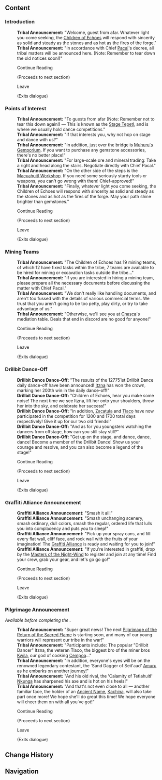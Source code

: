 {{Location Infobox
|image        = <gallery>
Sign Children of Echoes Bulletin Board.png|In-game
Sign Children of Echoes Bulletin Board Location.png|Map
</gallery>
|type         = Point of Interest
|type2        = Bulletin Board
|map_level    = 
|poi          = 
|subarea      = "Children of Echoes"
|area         = Tequemecan Valley
|subregion    = 
|region       = Natlan
}}
{{Location Intro|The '''Children of Echoes Bulletin Board'''|description=It is located next to [[Stage Tepetl (Point of Interest)|Stage Tepetl]].<p>The messages randomly cycle through every time it is interacted with.</p>}}

==Content==
{{Dialogue Start}}
===Introduction===
:'''Tribal Announcement:''' "Welcome, guest from afar. Whatever light you come seeking, the [[Children of Echoes]] will respond with sincerity as solid and steady as the stones and as hot as the fires of the forge."
:'''Tribal Announcement:''' "In accordance with Chief [[Pacal]]'s decree, all tribal matters will be announced here. (Note: Remember to tear down the old notices soon!)"
:{{DIcon}} Continue Reading
:;(Proceeds to next section)
:{{DIcon}} Leave
:;(Exits dialogue)

===Points of Interest===
:'''Tribal Announcement:''' "To guests from afar (Note: Remember not to tear this down again!) &mdash; This is known as the [[Stage Tepetl (Point of Interest)|Stage Tepetl]], and is where we usually hold dance competitions."
:'''Tribal Announcement:''' "If that interests you, why not hop on stage and dance with us?"
:'''Tribal Announcement:''' "In addition, just over the bridge is [[Muhuru's Gemporium]]. If you want to purchase any gemstone accessories, there's no better place!"
:'''Tribal Announcement:''' "For large-scale ore and mineral trading: Take a right and head along the stairs. Negotiate directly with Chief Pacal."
:'''Tribal Announcement:''' "On the other side of the steps is the [[Apoxpalon|Macuahuitl Workshop]]. If you need some seriously sturdy tools or weapons, you can't go wrong with them! Chief-approved!"
:'''Tribal Announcement:''' "Finally, whatever light you come seeking, the Children of Echoes will respond with sincerity as solid and steady as the stones and as hot as the fires of the forge. May your path shine brighter than gemstones."
:{{DIcon}} Continue Reading
:;(Proceeds to next section)
:{{DIcon}} Leave
:;(Exits dialogue)

===Mining Teams===
:'''Tribal Announcement:''' "The Children of Echoes has 19 mining teams, of which 12 have fixed tasks within the tribe, 7 teams are available to be hired for mining or excavation tasks outside the tribe..."
:'''Tribal Announcement:''' "If you are interested in hiring a mining team, please prepare all the necessary documents before discussing the matter with Chief Pacal."
:'''Tribal Announcement:''' "We don't really like handling documents, and aren't too fussed with the details of various commercial terms. We trust that you aren't going to be too petty, play dirty, or try to take advantage of us."
:'''Tribal Announcement:''' "Otherwise, we'll see you at [[Chasca]]'s mediation table. Deals that end in discord are no good for anyone!"
:{{DIcon}} Continue Reading
:;(Proceeds to next section)
:{{DIcon}} Leave
:;(Exits dialogue)

===Drillbit Dance-Off===
:'''Drillbit Dance Dance-Off:''' "The results of the 127751st Drillbit Dance daily dance-off have been announced! [[Itzna]] has won the crown, marking her 200th win in the daily dance-off!"
:'''Drillbit Dance Dance-Off:''' "Children of Echoes, {{sic|let}} hear you make some noise! The next time we see Itzna, lift her onto your shoulders, throw her into the sky, and celebrate her success!"
:'''Drillbit Dance Dance-Off:''' "In addition, [[Zacatula]] and [[Tlaco]] have now participated in the competition for 1200 and 1700 total days respectively! Give it up for our two old friends!"
:'''Drillbit Dance Dance-Off:''' "And as for you youngsters watching the dancers from offstage, how can you still stay still?"
:'''Drillbit Dance Dance-Off:''' "Get up on the stage, and dance, dance, dance! Become a member of the Drillbit Dance! Show us your courage and resolve, and you can also become a legend of the stage!"
:{{DIcon}} Continue Reading
:;(Proceeds to next section)
:{{DIcon}} Leave
:;(Exits dialogue)

===Graffiti Alliance Announcement===
:'''Graffiti Alliance Announcement:''' "Smash it all!"
:'''Graffiti Alliance Announcement:''' "Smash unchanging scenery, smash ordinary, dull colors, smash the regular, ordered life that lulls you into complacency and puts you to sleep!"
:'''Graffiti Alliance Announcement:''' "Pick up your spray cans, and fill every flat wall, cliff face, and rock wall with the fruits of your imagination! The [[Graffiti Alliance]] is ready and waiting for you to join!"
:'''Graffiti Alliance Announcement:''' "If you're interested in graffiti, drop by the [[Masters of the Night-Wind]] to register and join at any time! Find your crew, grab your gear, and let's go go go!"
:{{DIcon}} Continue Reading
:;(Proceeds to next section)
:{{DIcon}} Leave
:;(Exits dialogue)

===Pilgrimage Announcement===
''Available before completing the {{Quest|Past and Future}}.''
:'''Tribal Announcement:''' "Super great news! The next [[Pilgrimage of the Return of the Sacred Flame]] is starting soon, and many of our young warriors will represent our tribe in the war!"
:'''Tribal Announcement:''' "Participants include: The popular "Drillbit Dancer" Itzna, the veteran Tlaco, the biggest bro of the miner bros [[Kwila]], our god of cooking [[Cempoa]]..."
:'''Tribal Announcement:''' "In addition, everyone's eyes will be on the renowned legendary contestant, the 'Sand Dagger of Seit'aad' [[Amuru]] as he embarks on another journey!"
:'''Tribal Announcement:''' "And his old rival, the 'Calamity of Tetlahuitl' [[Nkunga]] has sharpened his axe and is hot on his heels!"
:'''Tribal Announcement:''' "And that's not even close to all &mdash; another familiar face, the holder of an [[Ancient Name]], [[Kachina]], will also take part once more! We hope she'll do great this time! We hope everyone will cheer them on with all you've got!"
:{{DIcon}} Continue Reading
:;(Proceeds to next section)
:{{DIcon}} Leave
:;(Exits dialogue)
{{Dialogue End}}
<!--
==Other Languages==
{{Other Languages|default_hidden=1
|en      = 
|zhs     = 
|zhs_rm  = 
|zht     = 
|zht_rm  = 
|ja      = 
|ja_rm   = 
|ko      = 
|es      = 
|fr      = 
|ru      = 
|th      = 
|th_rm   = 
|vi      = 
|de      = 
|id      = 
|pt      = 
|tr      = 
|it      = 
}}
-->
==Change History==
{{Change History|5.0}}

==Navigation==
{{PoI Navbox|Natlan}}
